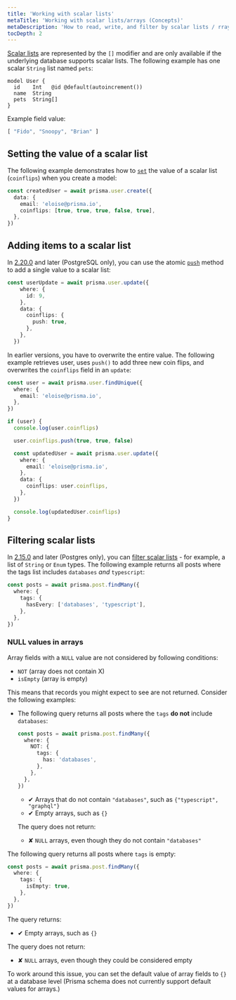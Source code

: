 ```yaml
---
title: 'Working with scalar lists'
metaTitle: 'Working with scalar lists/arrays (Concepts)'
metaDescription: 'How to read, write, and filter by scalar lists / rrays.'
tocDepth: 2
---
```


<TopBlock>

[Scalar lists](../../../../../reference/api-reference/prisma-schema-reference#-modifier) <span class="api"></span> are represented by the `[]` modifier and are only available if the underlying database supports scalar lists. The following example has one scalar `String` list named `pets`:

```prisma highlight=4;normal
model User {
  id    Int   @id @default(autoincrement())
  name  String
  pets  String[]
}
```

Example field value:

```js
[ "Fido", "Snoopy", "Brian" ]
```

</TopBlock>

## Setting the value of a scalar list

The following example demonstrates how to [`set`](../../../../reference/api-reference/prisma-client-reference#set-1) <span class="api"></span> the value of a scalar list (`coinflips`) when you create a model:

```ts
const createdUser = await prisma.user.create({
  data: {
    email: 'eloise@prisma.io',
    coinflips: [true, true, true, false, true],
  },
})
```

## Adding items to a scalar list

In [2.20.0](https://github.com/prisma/prisma/releases/2.20.0) and later (PostgreSQL only), you can use the atomic [`push`](../../../../reference/api-reference/prisma-client-reference#push) <span class="api"></span> method to add a single value to a scalar list:

```ts
const userUpdate = await prisma.user.update({
    where: {
      id: 9,
    },
    data: {
      coinflips: {
        push: true,
      },
    },
  })
```

In earlier versions, you have to overwrite the entire value. The following example retrieves user, uses `push()` to add three new coin flips, and overwrites the `coinflips` field in an `update`:

```ts
const user = await prisma.user.findUnique({
  where: {
    email: 'eloise@prisma.io',
  },
})

if (user) {
  console.log(user.coinflips)

  user.coinflips.push(true, true, false)

  const updatedUser = await prisma.user.update({
    where: {
      email: 'eloise@prisma.io',
    },
    data: {
      coinflips: user.coinflips,
    },
  })

  console.log(updatedUser.coinflips)
}
```

## Filtering scalar lists

In [2.15.0](https://github.com/prisma/prisma/releases/2.15.0) and later (Postgres only), you can [filter scalar lists](../../../../reference/api-reference/prisma-client-reference#scalar-list-filters) <span class="api"></span> - for example, a list of `String` or `Enum` types. The following example returns all posts where the tags list includes `databases` _and_ `typescript`:

```ts
const posts = await prisma.post.findMany({
  where: {
    tags: {
      hasEvery: ['databases', 'typescript'],
    },
  },
})
```

### <inlinecode>NULL</inlinecode> values in arrays

Array fields with a `NULL` value are not considered by following conditions:

- `NOT` (array does not contain X)
- `isEmpty` (array is empty)

This means that records you might expect to see are not returned. Consider the following examples:

- The following query returns all posts where the `tags` **do not** include `databases`:

  ```ts
  const posts = await prisma.post.findMany({
    where: {
      NOT: {
        tags: {
          has: 'databases',
        },
      },
    },
  })
  ```

  - ✔ Arrays that do not contain `"databases"`, such as `{"typescript", "graphql"}`
  - ✔ Empty arrays, such as `{}`

  The query does not return:

  - ✘ `NULL` arrays, even though they do not contain `"databases"`

The following query returns all posts where `tags` is empty:

```ts
const posts = await prisma.post.findMany({
  where: {
    tags: {
      isEmpty: true,
    },
  },
})
```

The query returns:

- ✔ Empty arrays, such as `{}`

The query does not return:

- ✘ `NULL` arrays, even though they could be considered empty

To work around this issue, you can set the default value of array fields to `{}` at a database level (Prisma schema does not currently support default values for arrays.)
